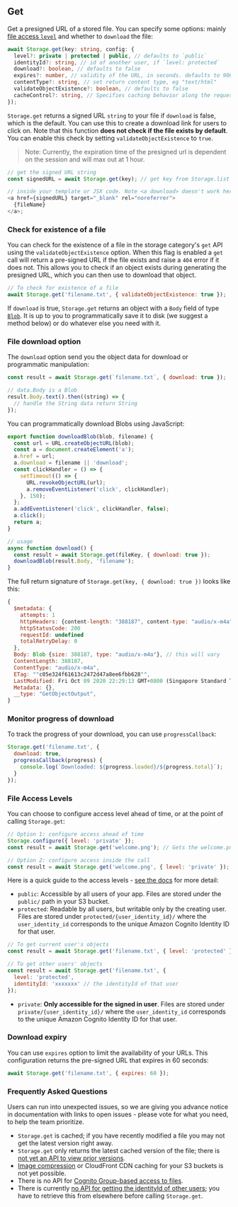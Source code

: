 ## Get

Get a presigned URL of a stored file. You can specify some options: mainly [file access `level`](/gen1/[platform]/build-a-backend/storage/configure-access/) and whether to `download` the file:

```typescript
await Storage.get(key: string, config: {
  level?: private | protected | public, // defaults to `public`
  identityId?: string, // id of another user, if `level: protected`
  download?: boolean, // defaults to false
  expires?: number, // validity of the URL, in seconds. defaults to 900 (15 minutes) and maxes at 3600 (1 hour)
  contentType?: string, // set return content type, eg "text/html"
  validateObjectExistence?: boolean, // defaults to false
  cacheControl?: string, // Specifies caching behavior along the request/reply chain
});
```

`Storage.get` returns a signed URL `string` to your file if `download` is false, which is the default. You can use this to create a download link for users to click on. Note that this function **does not check if the file exists by default**. You can enable this check by setting `validateObjectExistence` to `true`.

> Note: Currently, the expiration time of the presigned url is dependent on the session and will max out at 1 hour.

```js
// get the signed URL string
const signedURL = await Storage.get(key); // get key from Storage.list

// inside your template or JSX code. Note <a download> doesn't work here because it is not same origin
<a href={signedURL} target="_blank" rel="noreferrer">
  {fileName}
</a>;
```

### Check for existence of a file

You can check for the existence of a file in the storage category's `get` API using the `validateObjectExistence` option. When this flag is enabled a `get` call will return a pre-signed URL if the file exists and raise a `404` error if it does not. This allows you to check if an object exists during generating the presigned URL, which you can then use to download that object.

```javascript
// To check for existence of a file
await Storage.get('filename.txt', { validateObjectExistence: true });
```

If `download` is true, `Storage.get` returns an object with a `Body` field of type [`Blob`](https://developer.mozilla.org/en-US/docs/Web/API/Blob). It is up to you to programmatically save it to disk (we suggest a method below) or do whatever else you need with it.

### File download option

The `download` option send you the object data for download or programmatic manipulation:

```javascript
const result = await Storage.get(`filename.txt`, { download: true });

// data.Body is a Blob
result.Body.text().then((string) => {
  // handle the String data return String
});
```

You can programmatically download Blobs using JavaScript:

```js
export function downloadBlob(blob, filename) {
  const url = URL.createObjectURL(blob);
  const a = document.createElement('a');
  a.href = url;
  a.download = filename || 'download';
  const clickHandler = () => {
    setTimeout(() => {
      URL.revokeObjectURL(url);
      a.removeEventListener('click', clickHandler);
    }, 150);
  };
  a.addEventListener('click', clickHandler, false);
  a.click();
  return a;
}

// usage
async function download() {
  const result = await Storage.get(fileKey, { download: true });
  downloadBlob(result.Body, 'filename');
}
```

The full return signature of `Storage.get(key, { download: true })` looks like this:

```js
{
  $metadata: {
    attempts: 1
    httpHeaders: {content-length: "388187", content-type: "audio/x-m4a", last-modified: "Fri, 09 Oct 2020 14:29:13 GMT", x-amz-id-2: "/rRqsX/c2h5V00tYMtDY994wEenyPm0SDw1lyWyncWepyg+T6YJJSjLHKIsz0dxMI3kN5KjA6GQ=", …}
    httpStatusCode: 200
    requestId: undefined
    totalRetryDelay: 0
  },
  Body: Blob {size: 388187, type: "audio/x-m4a"}, // this will vary
  ContentLength: 388187,
  ContentType: "audio/x-m4a",
  ETag: ""c05e324f61613c2472d47a8ee6fbb628"",
  LastModified: Fri Oct 09 2020 22:29:13 GMT+0800 (Singapore Standard Time) {},
  Metadata: {},
  __type: "GetObjectOutput",
}
```

### Monitor progress of download

To track the progress of your download, you can use `progressCallback`:

```javascript
Storage.get('filename.txt', {
  download: true,
  progressCallback(progress) {
    console.log(`Downloaded: ${progress.loaded}/${progress.total}`);
  }
});
```

### File Access Levels

You can choose to configure access level ahead of time, or at the point of calling `Storage.get`:

```javascript
// Option 1: configure access ahead of time
Storage.configure({ level: 'private' });
const result = await Storage.get('welcome.png'); // Gets the welcome.png belonging to current user

// Option 2: configure access inside the call
const result = await Storage.get('welcome.png', { level: 'private' }); // same effect
```

Here is a quick guide to the access levels - [see the docs](/gen1/[platform]/build-a-backend/storage/configure-access/) for more detail:

- `public`: Accessible by all users of your app. Files are stored under the `public/` path in your S3 bucket.
- `protected`: Readable by all users, but writable only by the creating user. Files are stored under `protected/{user_identity_id}/` where the `user_identity_id` corresponds to the unique Amazon Cognito Identity ID for that user.

```javascript
// To get current user's objects
const result = await Storage.get('filename.txt', { level: 'protected' });

// To get other users' objects
const result = await Storage.get('filename.txt', {
  level: 'protected',
  identityId: 'xxxxxxx' // the identityId of that user
});
```

- `private`: **Only accessible for the signed in user**. Files are stored under `private/{user_identity_id}/` where the `user_identity_id` corresponds to the unique Amazon Cognito Identity ID for that user.

### Download expiry

You can use `expires` option to limit the availability of your URLs. This configuration returns the pre-signed URL that expires in 60 seconds:

```javascript
await Storage.get('filename.txt', { expires: 60 });
```

### Frequently Asked Questions

Users can run into unexpected issues, so we are giving you advance notice in documentation with links to open issues - please vote for what you need, to help the team prioritize.

- `Storage.get` is cached; if you have recently modified a file you may not get the latest version right away.
- `Storage.get` only returns the latest cached version of the file; there is [not yet an API to view prior versions](https://github.com/aws-amplify/amplify-js/issues/2131).
- [Image compression](https://github.com/aws-amplify/amplify-js/issues/6081) or CloudFront CDN caching for your S3 buckets is not yet possible.
- There is no API for [Cognito Group-based access to files](https://github.com/aws-amplify/amplify-js/issues/3388).
- There is currently [no API for getting the identityId of other users](https://github.com/aws-amplify/amplify-js/issues/5177); you have to retrieve this from elsewhere before calling `Storage.get`.
